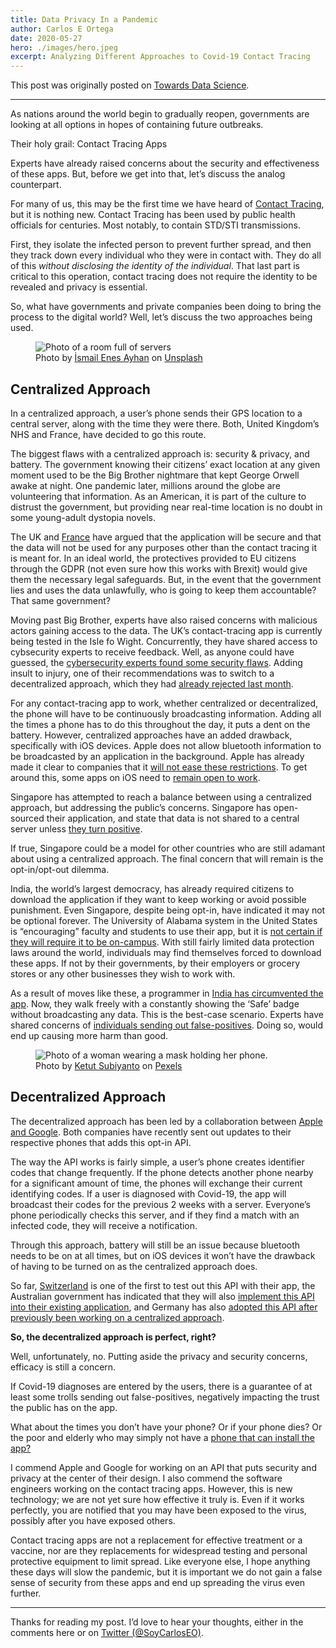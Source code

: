 ```yaml
---
title: Data Privacy In a Pandemic
author: Carlos E Ortega
date: 2020-05-27
hero: ./images/hero.jpeg
excerpt: Analyzing Different Approaches to Covid-19 Contact Tracing
---
```


This post was originally posted on [Towards Data Science](https://towardsdatascience.com/data-privacy-in-a-pandemic-901e828b850a).

-------

As nations around the world begin to gradually reopen, governments are looking at all options in hopes of containing future outbreaks.

Their holy grail: Contact Tracing Apps

Experts have already raised concerns about the security and effectiveness of these apps. But, before we get into that, let’s discuss the analog counterpart.

For many of us, this may be the first time we have heard of [Contact Tracing](https://www.webmd.com/lung/news/20200504/what-is-contact-tracing-and-how-does-it-work#1), but it is nothing new. Contact Tracing has been used by public health officials for centuries. Most notably, to contain STD/STI transmissions.

First, they isolate the infected person to prevent further spread, and then they track down every individual who they were in contact with. They do all of this _without disclosing the identity of the individual_. That last part is critical to this operation, contact tracing does not require the identity to be revealed and privacy is essential.

So, what have governments and private companies been doing to bring the process to the digital world? Well, let’s discuss the two approaches being used.

<div className="Image__Small">
<figure>
  <img
    src="./images/servers.jpg"
    title="Photo by İsmail Enes Ayhan on Unsplash"
    alt="Photo of a room full of servers"
  />
  <figcaption>Photo by <a href="https://unsplash.com/@ismailenesayhan?utm_source=unsplash&utm_medium=referral&utm_content=creditCopyText" target="_blank">İsmail Enes Ayhan</a> on <a href="https://unsplash.com/s/photos/centralized-server?utm_source=unsplash&utm_medium=referral&utm_content=creditCopyText" target="_blank">Unsplash</a></figcaption>
</figure>
</div>

## Centralized Approach
In a centralized approach, a user’s phone sends their GPS location to a central server, along with the time they were there. Both, United Kingdom’s NHS and France, have decided to go this route.

The biggest flaws with a centralized approach is: security & privacy, and battery.
The government knowing their citizens’ exact location at any given moment used to be the Big Brother nightmare that kept George Orwell awake at night. One pandemic later, millions around the globe are volunteering that information. As an American, it is part of the culture to distrust the government, but providing near real-time location is no doubt in some young-adult dystopia novels.

The UK and [France](https://www.yahoo.com/entertainment/frances-data-protection-watchdog-reviews-162831836.html) have argued that the application will be secure and that the data will not be used for any purposes other than the contact tracing it is meant for. In an ideal world, the protectives provided to EU citizens through the GDPR (not even sure how this works with Brexit) would give them the necessary legal safeguards. But, in the event that the government lies and uses the data unlawfully, who is going to keep them accountable? That same government?

Moving past Big Brother, experts have also raised concerns with malicious actors gaining access to the data. The UK’s contact-tracing app is currently being tested in the Isle fo Wight. Concurrently, they have shared access to cybsecurity experts to receive feedback. Well, as anyone could have guessed, the [cybersecurity experts found some security flaws](https://www.businessinsider.com/cybersecurity-experts-find-security-flaws-in-nhs-contact-tracing-app-2020-5). Adding insult to injury, one of their recommendations was to switch to a decentralized approach, which they had [already rejected last month](https://news.yahoo.com/nhs-rejects-apple-google-coronavirus-150047833.html).

For any contact-tracing app to work, whether centralized or decentralized, the phone will have to be continuously broadcasting information. Adding all the times a phone has to do this throughout the day, it puts a dent on the battery. However, centralized approaches have an added drawback, specifically with iOS devices. Apple does not allow bluetooth information to be broadcasted by an application in the background. Apple has already made it clear to companies that it [will not ease these restrictions](https://www.bbc.com/news/technology-52366129). To get around this, some apps on iOS need to [remain open to work](https://www.theguardian.com/australia-news/2020/may/15/covid-safe-app-australia-how-download-does-it-work-australian-government-covidsafe-covid19-tracking-downloads).

Singapore has attempted to reach a balance between using a centralized approach, but addressing the public’s concerns. Singapore has open-sourced their application, and state that data is not shared to a central server unless [they turn positive](https://www.bloomberg.com/news/articles/2020-05-23/singapore-contract-trace-app-is-opt-in-as-long-as-possible-fm).

If true, Singapore could be a model for other countries who are still adamant about using a centralized approach. The final concern that will remain is the opt-in/opt-out dilemma.

India, the world’s largest democracy, has already required citizens to download the application if they want to keep working or avoid possible punishment. Even Singapore, despite being opt-in, have indicated it may not be optional forever. The University of Alabama system in the United States is “encouraging” faculty and students to use their app, but it is [not certain if they will require it to be on-campus](https://www.nytimes.com/reuters/2020/05/22/technology/22reuters-health-coronavirus-alabama-apps.html). With still fairly limited data protection laws around the world, individuals may find themselves forced to download these apps. If not by their governments, by their employers or grocery stores or any other businesses they wish to work with.

As a result of moves like these, a programmer in [India has circumvented the app](https://www.buzzfeednews.com/article/pranavdixit/india-aarogya-setu-hacked). Now, they walk freely with a constantly showing the ‘Safe’ badge without broadcasting any data. This is the best-case scenario. Experts have shared concerns of [individuals sending out false-positives](https://www.brookings.edu/techstream/inaccurate-and-insecure-why-contact-tracing-apps-could-be-a-disaster/). Doing so, would end up causing more harm than good.

<div className="Image__Small">
<figure>
  <img
    src="./images/servers.jpg"
    title="Photo by Ketut Subiyanto on Pexels"
    alt="Photo of a woman wearing a mask holding her phone."
  />
  <figcaption>Photo by <a href="https://www.pexels.com/es-es/@ketut-subiyanto?utm_content=attributionCopyText&utm_medium=referral&utm_source=pexels" target="_blank">Ketut Subiyanto</a> on <a href="https://www.pexels.com/es-es/foto/mujer-telefono-inteligente-vehiculo-efecto-desenfocado-4429299/?utm_content=attributionCopyText&utm_medium=referral&utm_source=pexels" target="_blank">Pexels</a></figcaption>
</figure>
</div>

## Decentralized Approach
The decentralized approach has been led by a collaboration between [Apple and Google](https://www.apple.com/newsroom/2020/04/apple-and-google-partner-on-covid-19-contact-tracing-technology/). Both companies have recently sent out updates to their respective phones that adds this opt-in API.

The way the API works is fairly simple, a user’s phone creates identifier codes that change frequently. If the phone detects another phone nearby for a significant amount of time, the phones will exchange their current identifying codes. If a user is diagnosed with Covid-19, the app will broadcast their codes for the previous 2 weeks with a server. Everyone’s phone periodically checks this server, and if they find a match with an infected code, they will receive a notification.

Through this approach, battery will still be an issue because bluetooth needs to be on at all times, but on iOS devices it won’t have the drawback of having to be turned on as the centralized approach does.

So far, [Switzerland](https://www.engadget.com/switzerland-swisscovid-coronavirus-contact-tracing-app-pilot-153813626.html?guccounter=1) is one of the first to test out this API with their app, the Australian government has indicated that they will also [implement this API into their existing application](https://www.theguardian.com/australia-news/2020/may/15/covid-safe-app-australia-how-download-does-it-work-australian-government-covidsafe-covid19-tracking-downloads), and Germany has also [adopted this API after previously been working on a centralized approach](https://news.yahoo.com/coronavirus-german-contact-tracing-app-174902502.html).

**So, the decentralized approach is perfect, right?**

Well, unfortunately, no. Putting aside the privacy and security concerns, efficacy is still a concern.

If Covid-19 diagnoses are entered by the users, there is a guarantee of at least some trolls sending out false-positives, negatively impacting the trust the public has on the app.

What about the times you don’t have your phone? Or if your phone dies? Or the poor and elderly who may simply not have a [phone that can install the app?](https://appleinsider.com/articles/20/05/13/nhs-admits-contact-tracing-app-wont-work-on-older-iphones)

I commend Apple and Google for working on an API that puts security and privacy at the center of their design. I also commend the software engineers working on the contact tracing apps. However, this is new technology; we are not yet sure how effective it truly is. Even if it works perfectly, you are notified that you may have been exposed to the virus, possibly after you have exposed others.

Contact tracing apps are not a replacement for effective treatment or a vaccine, nor are they replacements for widespread testing and personal protective equipment to limit spread. Like everyone else, I hope anything these days will slow the pandemic, but it is important we do not gain a false sense of security from these apps and end up spreading the virus even further.

---

Thanks for reading my post. I’d love to hear your thoughts, either in the comments here or on [Twitter (@SoyCarlosEO)](https://twitter.com/SoyCarlosEO).